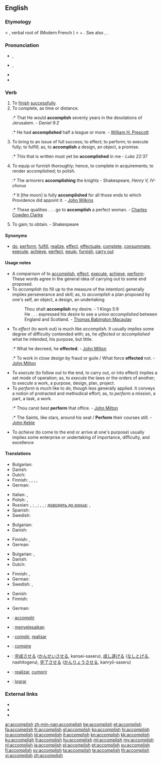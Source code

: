 ==English==
{{webster 1913}}

===Etymology===
{{etyl|ang}} {{term|acomplissen|lang=ang}} < {{etyl|fro}} {{term||acompliss-}}, verbal root of {{term|acomplir|lang=fro}} (Modern French {{term|accomplir|lang=fr}}) < {{etyl|la}} {{term|ad|lang=la}} + {{term|complere||to fill up, to complete|lang=la}}. See also {{term|complete}}, {{term|finish}}.

===Pronunciation===
* {{a|UK}} {{IPA|/əˈkəm.plɪʃ/}}, {{SAMPA|/@"k@m.plIS/}}
* {{a|US}} {{IPA|/əˈkɔm.pliʃ/}}, {{SAMPA|/@"kOm.pliS/}}
* {{audio|En-us-accomplish.ogg|Audio (US)}}
* {{hyphenation|a|ccom|plish}}

===Verb===
{{en-verb|accomplishes|accomplishing|accomplished}}

# To [[finish]] [[successful]]ly.
# To complete, as time or distance.
#:* That He would '''accomplish''' seventy years in the desolations of Jerusalem. - ''Daniel 9:2''
#:* He had '''accomplished''' half a league or more. - [[w:William H. Prescott|William H. Prescott]]
# To bring to an issue of full success; to effect; to perform; to execute fully; to fulfill; as, to '''accomplish''' a design, an object, a promise.
#:* This that is written must yet be '''accomplished''' in me - ''Luke 22:37''
# To equip or furnish thoroughly; hence, to complete in acquirements; to render accomplished; to polish.
#:* The armorers '''accomplishing''' the knights - Shakespeare, ''Henry V, IV-chorus''
#:* It [the moon] is fully '''accomplished''' for all those ends to which Providence did appoint it. - [[w:John Wilkins|John Wilkins]]
#:* These qualities . . . go to '''accomplish''' a perfect woman. - [[w:Charles Cowden Clarke|Charles Cowden Clarke]]
# {{obsolete}} To gain; to obtain. - Shakespeare

====Synonyms====
* [[do]], [[perform]], [[fulfill]], [[realize]], [[effect]], [[effectuate]], [[complete]], [[consummate]], [[execute]], [[achieve]], [[perfect]], [[equip]], [[furnish]], [[carry out]]

====Usage notes====
* <!--A longer exposition on near synonyms from Webster 1913:--> A comparison of to [[#English|accomplish]], [[effect]], [[execute]], [[achieve]], [[perform]]: These words agree in the general idea of carrying out to some end proposed.
* To ''accomplish'' (to fill up to the measure of the intention) generally implies perseverance and skill; as, to ''accomplish'' a plan proposed by one's self, an object, a design, an undertaking
*: Thou shalt '''accomplish''' my desire. - 1 Kings 5:9
*: He . . . expressed his desire to see a union ''accomplished'' between England and Scotland. - [[w:Thomas Babington Macaulay|Thomas Babington Macaulay]]
* To ''effect'' (to work out) is much like ''accomplish''. It usually implies some degree of difficulty contended with; as, he ''effected'' or ''accomplished'' what he intended, his purpose, but little.
*:* What he decreed, he '''effected'''. - [[w:John Milton|John Milton]]
*:* To work in close design by fraud or guile / What force '''effected''' not. - [[w:John Milton|John Milton]]
* To ''execute'' (to follow out to the end, to carry out, or into effect) implies a set mode of operation; as, to ''execute'' the laws or the orders of another; to ''execute'' a work, a purpose, design, plan, project.
* To ''perform'' is much like to ''do'', though less generally applied. It conveys a notion of protracted and methodical effort; as, to ''perform'' a mission, a part, a task, a work.
*:* Thou canst best '''perform''' that office. - [[w:John Milton|John Milton]]
*:* The Saints, like stars, around his seat / '''Perform''' their courses still. - [[w:John Keble|John Keble]]
* To ''achieve'' (to come to the end or arrive at one's purpose) usually implies some enterprise or undertaking of importance, difficulty, and excellence

====Translations====
{{trans-top|to finish successfully}}
* Bulgarian: {{t|bg|осъществявам}}
* Danish: {{t-|da|fuldende}}
* Dutch: {{t+|nl|volbrengen}}
* Finnish: {{t+|fi|suorittaa}}, {{t+|fi|toteuttaa}}, {{t+|fi|saada}} {{t-|fi|tehty|alt=tehdyksi}}, {{t+|fi|saattaa}} {{t-|fi|päätökseen}}, {{t+|fi|saada}} {{t-|fi|aikaan}}
* German: {{t-|de|vollenden}}
{{trans-mid}}
* Italian: {{t+|it|compiere}}, {{t+|it|realizzare}}
* Polish: {{t+|pl|dokonywać}}, {{t+|pl|dokonać}}
* Russian: {{t+|ru|совершать|tr=sov'eršát'}} {{impf}}, {{t+|ru|совершить|tr=sov'eršít'}} {{impf}}; {{t+|ru|выполнять|tr=vypoln'át'}} {{impf}}, {{t+|ru|выполнить|tr=výpolnit'}} {{pf.}}; {{t+|ru|достигать|tr=dostigát'}} {{impf}}, {{t+|ru|достигнуть|tr=dostígnut'}} {{pf.}}, {{t+|ru|достичь|tr=dostíč}} {{impf}}; [[доводить до конца]]; {{t|ru|завершать|tr=zav'eršát'}} {{impf}}, {{t|ru|завершить|tr=zav'eršít'}} {{pf.}}
* Spanish: {{t-|es|efectuar}}
* Swedish: {{t|sv|fullborda}}
{{trans-bottom}}

{{trans-top|to complete, as time or distance}}
* Bulgarian: {{t|bg|завършвам}}
* Danish: {{t-|da|fuldende}}
{{trans-mid}}
* Finnish: {{t+|fi|suorittaa}}, {{t+|fi|saavuttaa}}
* German: {{t-|de|vollenden}}
{{trans-bottom}}

{{trans-top|to bring to an issue of full success; to effect; to perform}}
* Bulgarian: {{t|bg|извършвам}},  {{t|bg|осъществявам}}
* Danish: {{t-|da|fuldende}}
* Dutch: {{t+|nl|volbrengen}}
{{trans-mid}}
* Finnish: {{t+|fi|suorittaa}}, {{t+|fi|saavuttaa}}
* German: {{t-|de|vollenden}}
* Swedish: {{t|sv|åstadkomma}}, {{t|sv|uträtta}}
{{trans-bottom}}

{{trans-top|to equip or furnish thoroughly}}
* Danish: {{t-|da|fuldende}}
* Finnish: {{t-|fi|varustaa}}
{{trans-mid}}
* German: {{t-|de|vollenden}}
{{trans-bottom}}

{{trans-top|(obsolete) to gain; to obtain}}
{{trans-mid}}
{{trans-bottom}}

{{checktrans-top}}
* {{ttbc|fr}}: [[accomplir]]
* {{ttbc|Indonesian}}: [[selesai|menyelesaikan]]
* {{ttbc|Interlingua}}: [[complir]], [[realisar]]
* {{ttbc|it}}: [[compire]]
* {{ttbc|Japanese}}: [[完成]]させる ([[かんせい]]させる, kansei-saseru), [[成し遂げる]] ([[なしとげる]], nashitogeru), [[完了]]させる ([[かんりょう]]させる, kanryō-saseru)
* {{ttbc|pt}}: [[realizar]], [[cumprir]]
* {{ttbc|es}}: [[lograr]]
{{trans-bottom}}

===External links===
* {{R:OneLook}}
* {{R:Webster 1913}}
* {{R:Century 1911}}

[[ar:accomplish]]
[[zh-min-nan:accomplish]]
[[be:accomplish]]
[[et:accomplish]]
[[fa:accomplish]]
[[fr:accomplish]]
[[gl:accomplish]]
[[ko:accomplish]]
[[hi:accomplish]]
[[io:accomplish]]
[[id:accomplish]]
[[it:accomplish]]
[[kn:accomplish]]
[[kk:accomplish]]
[[ku:accomplish]]
[[lt:accomplish]]
[[hu:accomplish]]
[[ml:accomplish]]
[[my:accomplish]]
[[nl:accomplish]]
[[ja:accomplish]]
[[pl:accomplish]]
[[pt:accomplish]]
[[su:accomplish]]
[[fi:accomplish]]
[[sv:accomplish]]
[[ta:accomplish]]
[[te:accomplish]]
[[th:accomplish]]
[[vi:accomplish]]
[[zh:accomplish]]